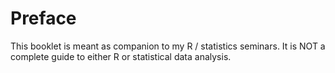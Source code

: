 # Preface {.unnumbered}

This booklet is meant as companion to my R / statistics seminars. It is NOT a complete guide to either R or statistical data analysis.
